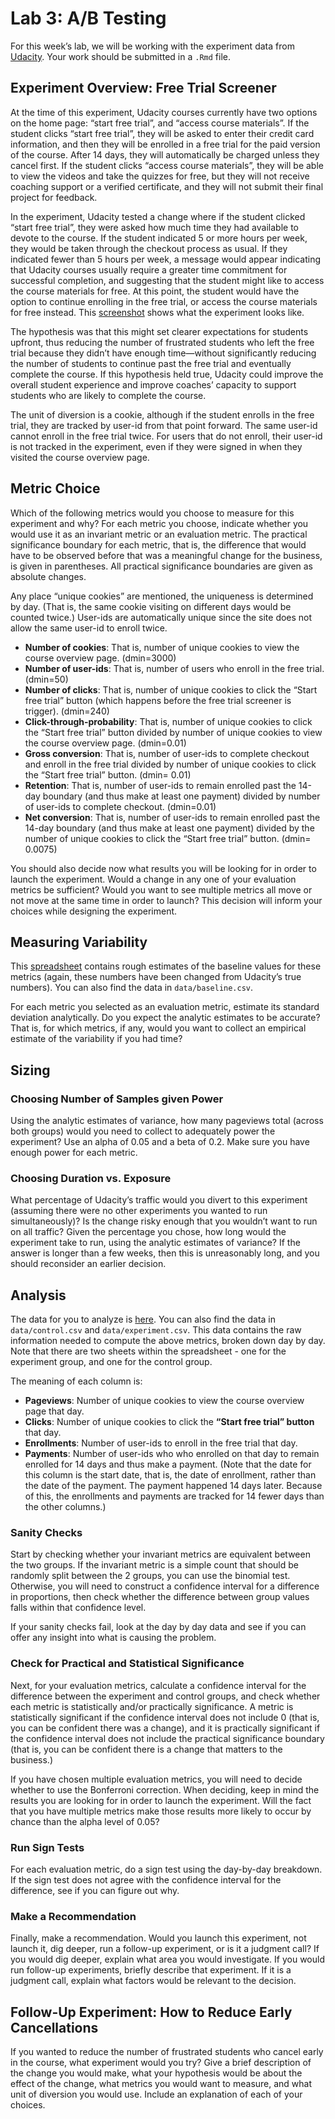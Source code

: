 # Lab 3: A/B Testing

For this week's lab, we will be working with the experiment data from [Udacity](https://docs.google.com/document/u/1/d/1aCquhIqsUApgsxQ8-SQBAigFDcfWVVohLEXcV6jWbdI/pub?embedded=True). Your work should be submitted in a `.Rmd` file.  


## Experiment Overview: Free Trial Screener

At the time of this experiment, Udacity courses currently have two options on the home page: "start free trial", and "access course materials". If the student clicks "start free trial", they will be asked to enter their credit card information, and then they will be enrolled in a free trial for the paid version of the course. After 14 days, they will automatically be charged unless they cancel first. If the student clicks "access course materials", they will be able to view the videos and take the quizzes for free, but they will not receive coaching support or a verified certificate, and they will not submit their final project for feedback.  

In the experiment, Udacity tested a change where if the student clicked "start free trial", they were asked how much time they had available to devote to the course. If the student indicated 5 or more hours per week, they would be taken through the checkout process as usual. If they indicated fewer than 5 hours per week, a message would appear indicating that Udacity courses usually require a greater time commitment for successful completion, and suggesting that the student might like to access the course materials for free. At this point, the student would have the option to continue enrolling in the free trial, or access the course materials for free instead. This [screenshot](https://www.google.com/url?q=https://drive.google.com/a/knowlabs.com/file/d/0ByAfiG8HpNUMakVrS0s4cGN2TjQ/view?usp%3Dsharing&sa=D&ust=1478517309226000&usg=AFQjCNEcHi_WlInzGe_aGdAbrT3Vz0MUBw) shows what the experiment looks like.  

The hypothesis was that this might set clearer expectations for students upfront, thus reducing the number of frustrated students who left the free trial because they didn't have enough time—without significantly reducing the number of students to continue past the free trial and eventually complete the course. If this hypothesis held true, Udacity could improve the overall student experience and improve coaches' capacity to support students who are likely to complete the course.  

The unit of diversion is a cookie, although if the student enrolls in the free trial, they are tracked by user-id from that point forward. The same user-id cannot enroll in the free trial twice. For users that do not enroll, their user-id is not tracked in the experiment, even if they were signed in when they visited the course overview page.

## Metric Choice

Which of the following metrics would you choose to measure for this experiment and why? For each metric you choose, indicate whether you would use it as an invariant metric or an evaluation metric. The practical significance boundary for each metric, that is, the difference that would have to be observed before that was a meaningful change for the business, is given in parentheses. All practical significance boundaries are given as absolute changes.  

Any place "unique cookies" are mentioned, the uniqueness is determined by day. (That is, the same cookie visiting on different days would be counted twice.) User-ids are automatically unique since the site does not allow the same user-id to enroll twice.  

* **Number of cookies**: That is, number of unique cookies to view the course overview page. (dmin=3000)
* **Number of user-ids**: That is, number of users who enroll in the free trial. (dmin=50)
* **Number of clicks**: That is, number of unique cookies to click the "Start free trial" button (which happens before the free trial screener is trigger). (dmin=240)
* **Click-through-probability**: That is, number of unique cookies to click the "Start free trial" button divided by number of unique cookies to view the course overview page. (dmin=0.01)
* **Gross conversion**: That is, number of user-ids to complete checkout and enroll in the free trial divided by number of unique cookies to click the "Start free trial" button. (dmin= 0.01)
* **Retention**: That is, number of user-ids to remain enrolled past the 14-day boundary (and thus make at least one payment) divided by number of user-ids to complete checkout. (dmin=0.01)
* **Net conversion**: That is, number of user-ids to remain enrolled past the 14-day boundary (and thus make at least one payment) divided by the number of unique cookies to click the "Start free trial" button. (dmin= 0.0075)  

You should also decide now what results you will be looking for in order to launch the experiment. Would a change in any one of your evaluation metrics be sufficient? Would you want to see multiple metrics all move or not move at the same time in order to launch? This decision will inform your choices while designing the experiment.

## Measuring Variability

This [spreadsheet](https://www.google.com/url?q=https://docs.google.com/a/knowlabs.com/spreadsheets/d/1MYNUtC47Pg8hdoCjOXaHqF-thheGpUshrFA21BAJnNc/edit%23gid%3D0&sa=D&ust=1478517309235000&usg=AFQjCNHWfdoG5Ipe-viI3gvf3y336r_6UA) contains rough estimates of the baseline values for these metrics (again, these numbers have been changed from Udacity's true numbers). You can also find the data in `data/baseline.csv`.  

For each metric you selected as an evaluation metric, estimate its standard deviation analytically. Do you expect the analytic estimates to be accurate? That is, for which metrics, if any, would you want to collect an empirical estimate of the variability if you had time?

## Sizing

### Choosing Number of Samples given Power

Using the analytic estimates of variance, how many pageviews total (across both groups) would you need to collect to adequately power the experiment? Use an alpha of 0.05 and a beta of 0.2. Make sure you have enough power for each metric.

### Choosing Duration vs. Exposure

What percentage of Udacity's traffic would you divert to this experiment (assuming there were no other experiments you wanted to run simultaneously)? Is the change risky enough that you wouldn't want to run on all traffic?
Given the percentage you chose, how long would the experiment take to run, using the analytic estimates of variance? If the answer is longer than a few weeks, then this is unreasonably long, and you should reconsider an earlier decision.

## Analysis

The data for you to analyze is [here](https://www.google.com/url?q=https://docs.google.com/a/knowlabs.com/spreadsheets/d/1Mu5u9GrybDdska-ljPXyBjTpdZIUev_6i7t4LRDfXM8/edit%23gid%3D0&sa=D&ust=1478517309240000&usg=AFQjCNF6LKhHJhOrG5fPzsOoMEFvm6Dp6g). You can also find the data in `data/control.csv` and `data/experiment.csv`. This data contains the raw information needed to compute the above metrics, broken down day by day. Note that there are two sheets within the spreadsheet - one for the experiment group, and one for the control group.  

The meaning of each column is:  

* **Pageviews**: Number of unique cookies to view the course overview page that day.
* **Clicks**: Number of unique cookies to click the **“Start free trial” button** that day.
* **Enrollments**: Number of user-ids to enroll in the free trial that day.
* **Payments**: Number of user-ids who who enrolled on that day to remain enrolled for 14 days and thus make a payment. (Note that the date for this column is the start date, that is, the date of enrollment, rather than the date of the payment. The payment happened 14 days later. Because of this, the enrollments and payments are tracked for 14 fewer days than the other columns.)

### Sanity Checks

Start by checking whether your invariant metrics are equivalent between the two groups. If the invariant metric is a simple count that should be randomly split between the 2 groups, you can use the binomial test. Otherwise, you will need to construct a confidence interval for a difference in proportions, then check whether the difference between group values falls within that confidence level.  

If your sanity checks fail, look at the day by day data and see if you can offer any insight into what is causing the problem.  

### Check for Practical and Statistical Significance

Next, for your evaluation metrics, calculate a confidence interval for the difference between the experiment and control groups, and check whether each metric is statistically and/or practically significance. A metric is statistically significant if the confidence interval does not include 0 (that is, you can be confident there was a change), and it is practically significant if the confidence interval does not include the practical significance boundary (that is, you can be confident there is a change that matters to the business.)  

If you have chosen multiple evaluation metrics, you will need to decide whether to use the Bonferroni correction. When deciding, keep in mind the results you are looking for in order to launch the experiment. Will the fact that you have multiple metrics make those results more likely to occur by chance than the alpha level of 0.05?

### Run Sign Tests

For each evaluation metric, do a sign test using the day-by-day breakdown. If the sign test does not agree with the confidence interval for the difference, see if you can figure out why.

### Make a Recommendation

Finally, make a recommendation. Would you launch this experiment, not launch it, dig deeper, run a follow-up experiment, or is it a judgment call? If you would dig deeper, explain what area you would investigate. If you would run follow-up experiments, briefIy describe that experiment. If it is a judgment call, explain what factors would be relevant to the decision.

## Follow-Up Experiment: How to Reduce Early Cancellations

If you wanted to reduce the number of frustrated students who cancel early in the course, what experiment would you try? Give a brief description of the change you would make, what your hypothesis would be about the effect of the change, what metrics you would want to measure, and what unit of diversion you would use. Include an explanation of each of your choices.
